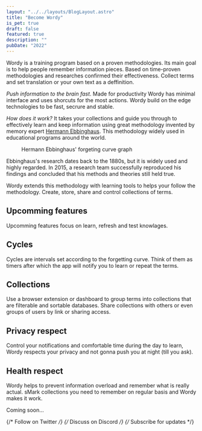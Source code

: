 ```yaml
---
layout: "../../layouts/BlogLayout.astro"
title: "Become Wordy"
is_pet: true
draft: false
featured: true
description: ""
pubDate: "2022"
---
```



Wordy is a training program based on a proven methodologies. Its main goal is to help people remember information pieces. Based on time-proven methodologies and researches confirmed their effectiveness. Collect terms and set translation or your own text as a deffinition.

_Push information to the brain fast_. Made for productivity Wordy has minimal interface and uses shorcuts for the most actions. Wordy build on the edge technologies to be fast, secrure and stable.

_How does it work?_ It takes your collections and guide you through to effectively learn and keep information using great methodology invented by memory expert [Hermann Ebbinghaus](https://en.wikipedia.org/wiki/Hermann_Ebbinghaus). This methodology widely used in educational programs around the world.

<figure class="wide-content">
  <Picture
    src="https://res.cloudinary.com/alekspetrov/image/upload/v1666726876/website/wrody-image-1_otxcgb.png"
    alt="Hermann Ebbinghaus' forgeting curve graph"
    widths={[480, 860, 1080]}
    aspectRatio="7:5"
    class="schema"
  />
  <figcaption>Hermann Ebbinghaus' forgeting curve graph</figcaption>
</figure>

Ebbinghaus's research dates back to the 1880s, but it is widely used and highly regarded. In 2015, a research team successfully reproduced his findings and concluded that his methods and theories still held true.

Wordy extends this methodology with learning tools to helps your follow the methodology. Create, store, share and control collections of terms.

## Upcomming features

Upcomming features focus on learn, refresh and test knowlages.

<ContentTerm
  term="Cards"
  deff="Imagine your collection as a slider where each slide is your information slice. You can see the term, but not its definition. Now play a knockout game and mark terms as known or not. The next cycle will show you only unknown terms."
/>

<ContentTerm
  term="Repeats"
  deff="As you noticed from the schema above people gradually forget everything they have learned with time. And the only way to keep information in mind is to refresh it. Repeats help to get notifications and stay on the learning curve used cycles."
/>

<ContentTerm
  term="Write"
  deff="Based on Artificial intelligence. Write small essays using terms users learned to learn them even better. AI will check if you use them right in the right context and gives you a score."
/>

## Cycles

Cycles are intervals set according to the forgetting curve. Think of them as timers after which the app will notify you to learn or repeat the terms.

## Collections

Use a browser extension or dashboard to group terms into collections that are filterable and sortable databases. Share collections with others or even groups of users by link or sharing access.

## Privacy respect

Control your notifications and comfortable time during the day to learn, Wordy respects your privacy and not gonna push you at night (till you ask).

## Health respect

Wordy helps to prevent information overload and remember what is really actual. sMark collections you need to remember on regular basis and Wordy makes it work.

Coming soon…

{/* Follow on Twitter */}
{/* Discuss on Discord */}
{/* Subscribe for updates */}
